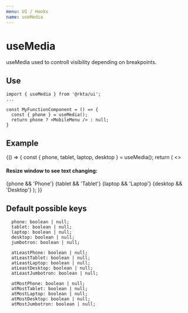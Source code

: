 ```yaml
---
menu: UI / Hooks
name: useMedia
---
```



# useMedia

useMedia used to controll visibility depending on breakpoints.

## Use

```
import { useMedia } from '@rkta/ui';
...

const MyFunctionComponent = () => {
  const { phone } = useMedia();
  return phone ? <MobileMenu /> : null;
}
```

## Example

<Playground>
  {() => {
    const { phone, tablet, laptop, desktop } = useMedia();
    return (
      <>
        <h4>Resize window to see text changing:</h4>
        <Paper css={{ padding: 16 }} rize={1}>
          {phone && 'Phone'}
          {tablet && 'Tablet'}
          {laptop && 'Laptop'}
          {desktop && 'Desktop'}
        </Paper>
      </>
    );
  }}
</Playground>

## Default possible keys

```
  phone: boolean | null;
  tablet: boolean | null;
  laptop: boolean | null;
  desktop: boolean | null;
  jumbotron: boolean | null;

  atLeastPhone: boolean | null;
  atLeastTablet: boolean | null;
  atLeastLaptop: boolean | null;
  atLeastDesktop: boolean | null;
  atLeastJumbotron: boolean | null;

  atMostPhone: boolean | null;
  atMostTablet: boolean | null;
  atMostLaptop: boolean | null;
  atMostDesktop: boolean | null;
  atMostJumbotron: boolean | null;
```
